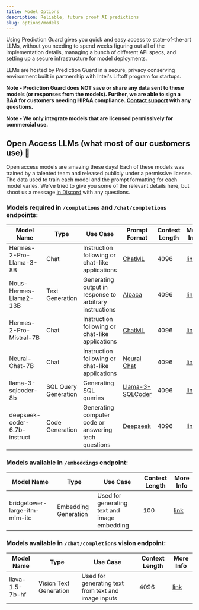 ```yaml
---
title: Model Options
description: Reliable, future proof AI predictions
slug: options/models
---
```


Using Prediction Guard gives you quick and easy access to state-of-the-art LLMs, without you needing to spend weeks figuring out all of the implementation details, managing a bunch of different API specs, and setting up a secure infrastructure for model deployments.

LLMs are hosted by Prediction Guard in a secure, privacy conserving environment built in partnership with Intel's Liftoff program for startups.

**Note - Prediction Guard does NOT save or share any data sent to these models (or responses from the models). Further, we are able to sign a BAA for customers needing HIPAA compliance. [Contact support](support) with any questions.**

**Note - We only integrate models that are licensed permissively for commercial use.**

## Open Access LLMs (what most of our customers use) 🚀

Open access models are amazing these days! Each of these models was trained by a talented team and released publicly under a permissive license. The data used to train each model and the prompt formatting for each model varies. We've tried to give you some of the relevant details here, but shoot us a message [in Discord](support) with any questions.

### Models required in `/completions` and `/chat/completions` endpoints:

| Model Name                   | Type                 | Use Case                                                | Prompt Format                                 | Context Length | More Info                                                               |
| ---------------------------- | -------------------- | ------------------------------------------------------- | --------------------------------------------- | -------------- | ----------------------------------------------------------------------- |
| Hermes-2-Pro-Llama-3-8B      | Chat                 | Instruction following or chat-like applications         | [ChatML](prompts#chatml)                      | 4096           | [link](https://huggingface.co/NousResearch/Hermes-2-Pro-Llama-3-8B)     |
| Nous-Hermes-Llama2-13B       | Text Generation      | Generating output in response to arbitrary instructions | [Alpaca](prompts#alpaca)                      | 4096           | [link](https://huggingface.co/NousResearch/Nous-Hermes-Llama2-13b)      |
| Hermes-2-Pro-Mistral-7B      | Chat                 | Instruction following or chat-like applications         | [ChatML](prompts#chatml)                      | 4096           | [link](https://huggingface.co/NousResearch/Hermes-2-Pro-Mistral-7B)     |
| Neural-Chat-7B               | Chat                 | Instruction following or chat-like applications         | [Neural Chat](prompts#neural-chat)            | 4096           | [link](https://huggingface.co/Intel/neural-chat-7b-v3-1)                |
| llama-3-sqlcoder-8b          | SQL Query Generation | Generating SQL queries                                  | [Llama-3-SQLCoder](prompts#llama-3-sqlcoder)  | 4096           | [link](https://huggingface.co/defog/llama-3-sqlcoder-8b)                |
| deepseek-coder-6.7b-instruct | Code Generation      | Generating computer code or answering tech questions    | [Deepseek](prompts#deepseek)                  | 4096           | [link](https://huggingface.co/deepseek-ai/deepseek-coder-6.7b-instruct) |

### Models available in `/embeddings` endpoint:

| Model Name                        | Type                  | Use Case                                        | Context Length | More Info                                                                     |
| --------------------------------- | --------------------- | ----------------------------------------------- | -------------- | ----------------------------------------------------------------------------- |
| bridgetower-large-itm-mlm-itc     | Embedding Generation  | Used for generating text and image embedding    | 100            | [link](https://huggingface.co/BridgeTower/bridgetower-large-itm-mlm-itc)      |

### Models available in `/chat/completions` vision endpoint:

| Model Name                        | Type                    | Use Case                                               | Context Length  | More Info                                                    |
| --------------------------------- | ----------------------- | ------------------------------------------------------ | --------------- | ------------------------------------------------------------ |
| llava-1.5-7b-hf                   | Vision Text Generation  | Used for generating text from text and image inputs    | 4096            | [link](https://huggingface.co/llava-hf/llava-1.5-7b-hf)      |
